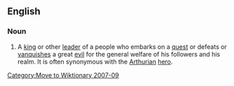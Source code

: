 [[Category:Move to Wiktionary 2007-09]]
==English==

===Noun===

{{en-noun}}
# A [[king]] or other [[leader]] of a people who embarks on a [[quest]] or defeats or [[vanquish]]es a great [[evil]] for the general welfare of his followers and his realm. It is often synonymous with the [[Arthurian]] [[hero]].